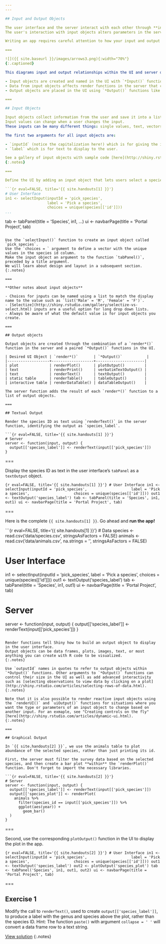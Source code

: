 ```yaml
---
---

## Input and Output Objects

The user interface and the server interact with each other through **input** and **output** objects.
The user's interaction with input objects alters parameters in the server's instructions -- instructions for creating output objects shown in the UI.

Writing an app requires careful attention to how your input and output objects relate to each other, i.e. knowing what actions will initiate what sections of code to run at what time.

===

![]({{ site.baseurl }}/images/arrows3.png){:width="70%"}
{:.captioned}

This diagrams input and output relationships within the UI and server objects:

- Input objects are created and named in the UI with `*Input()` functions like `selectInput()` or `radioButtons()`. 
- Data from input objects affects render functions in the server that create output objects. 
- Output objects are placed in the UI using `*Output()` functions like `plotOutput()` or `textOutput()`.

===

## Input Objects

Input objects collect information from the user and save it into a list.
Input values can change when a user changes the input.
These inputs can be many different things: single values, text, vectors, dates, or even files uploaded by the user. 

The first two arguments for all input objects are:

- `inputId` (notice the capitalization here!) which is for giving the input object a name to refer to in the server, and 
- `label` which is for text to display to the user. 

See a gallery of input objects with sample code [here](http://shiny.rstudio.com/gallery/widget-gallery.html)
{:.notes}

===

Define the UI by adding an input object that lets users select a species ID from the species table.

```{r eval=FALSE, title='{{ site.handouts[1] }}'}
# User Interface
in1 <- selectInput(inputId = 'pick_species',
                   label = 'Pick a species',
                   choices = unique(species[['id']]))
...
```

tab <- tabPanel(title = 'Species', in1, ...)
ui <- navbarPage(title = 'Portal Project', tab)
```

Use the `selectInput()` function to create an input object called `pick_species`.
Use the `choices = ` argument to define a vector with the unique values in the species id column.
Make the input object an argument to the function `tabPanel()`, preceded by a title argument.
We will learn about design and layout in a subsequent section.
{:.notes}

===

**Other notes about input objects**

- Choices for inputs can be named using a list to match the display name to the value such as `list('Male' = 'M', 'Female' = 'F')`. 
- [Selectize](http://shiny.rstudio.com/gallery/selectize-vs-select.html) inputs are a useful option for long drop down lists.
- Always be aware of what the default value is for input objects you create.

===

## Output objects

Output objects are created through the combination of a `render*()` function in the server and a paired `*Output()` functions in the UI.

| Desired UI Object | `render*()`       | `*Output()`           |
|-------------------+-------------------+----------------------|
| plot              | renderPlot()      | plotOutput()         |
| text              | renderPrint()     | verbatimTextOutput() |
| text              | renderText()      | textOutput()         |
| static table      | renderTable()     | tableOutput()        |
| interactive table | renderDataTable() | dataTableOutput()    |

The server function adds the result of each `render*()` function to a list of output objects.

===

## Textual Output

Render the species ID as text using `renderText()` in the server function, identifying the output as `species_label`.

```{r eval=FALSE, title='{{ site.handouts[1] }}'}
# Server
server <- function(input, output) {
  output[['species_label']] <- renderText(input[['pick_species']])
}
```

===

Display the species ID as text in the user interface's `tabPanel` as a `textOutput` object.

```{r eval=FALSE, title='{{ site.handouts[1] }}'}
# User Interface
in1 <- selectInput(inputId = 'pick_species',
                   label = 'Pick a species',
                   choices = unique(species[['id']]))
out1 <- textOutput('species_label')
tab <- tabPanel(title = 'Species', in1, out1)
ui <- navbarPage(title = 'Portal Project', tab)
```

===

Here is the complete `{{ site.handouts[1] }}`. Go ahead and **run the app!**

```{r eval=FALSE, title='{{ site.handouts[1] }}'}
# Data
species <- read.csv('data/species.csv', stringsAsFactors = FALSE)
animals <- read.csv('data/animals.csv', na.strings = '', stringsAsFactors = FALSE)

# User Interface
in1 <- selectInput(inputId = 'pick_species',
                   label = 'Pick a species',
		   choices = unique(species[['id']]))
out1 <- textOutput('species_label')
tab <- tabPanel(title = 'Species', in1, out1)
ui <- navbarPage(title = 'Portal Project', tab)

# Server
server <- function(input, output) {
  output[['species_label']] <- renderText(input[['pick_species']])
  }
```

Render functions tell Shiny how to build an output object to display in the user interface.
Output objects can be data frames, plots, images, text, or most anything you can create with R code to be visualized. 
{:.notes}

Use `outputId` names in quotes to refer to output objects within `*Output()` functions. Other arguments to `*Output()` functions can control their size in the UI as well as add advanced interactivity such as [selecting observations to view data by clicking on a plot](http://shiny.rstudio.com/articles/selecting-rows-of-data.html).
{:.notes}

Note that it is also possible to render reactive input objects using the `renderUI()` and `uiOutput()` functions for situations where you want the type or parameters of an input object to change based on another input. For an exmaple, see "Creating controls on the fly" [here](http://shiny.rstudio.com/articles/dynamic-ui.html).
{:.notes}

===

## Graphical Output

In `{{ site.handouts[2] }}`, we use the animals table to plot abundance of the selected species, rather than just printing its id.

First, the server must filter the survey data based on the selected species, and then create a bar plot **within** the `renderPlot()` function. Don't forget to import the necessary libraries.

```{r eval=FALSE, title='{{ site.handouts[2] }}'}
# Server
server <- function(input, output) {
  output[['species_label']] <- renderText(input[['pick_species']])
  output[['species_plot']] <- renderPlot(
    animals %>%
      filter(species_id == input[['pick_species']]) %>%
      ggplot(aes(year)) +
        geom_bar()
  )
}
```

===

Second, use the corresponding `plotOutput()` function in the UI to display the plot in the app. 

```{r eval=FALSE, title='{{ site.handouts[2] }}'}
# User Interface
in1 <- selectInput(inputId = 'pick_species',
                   label = 'Pick a species',
                   choices = unique(species[['id']]))
out1 <- textOutput('species_label')
out2 <- plotOutput('species_plot')
tab <- tabPanel('Species', in1, out1, out2)
ui <- navbarPage(title = 'Portal Project', tab)
```

===

## Exercise 1

Modify the call to `renderText()`, used to create `output[['species_label']]`, to produce a label with the genus and species above the plot, rather than the species ID. Hint: The function `paste()` with argument `collapse = ' '` will convert a data frame row to a text string.

[View solution](#solution-1)
{:.notes}
